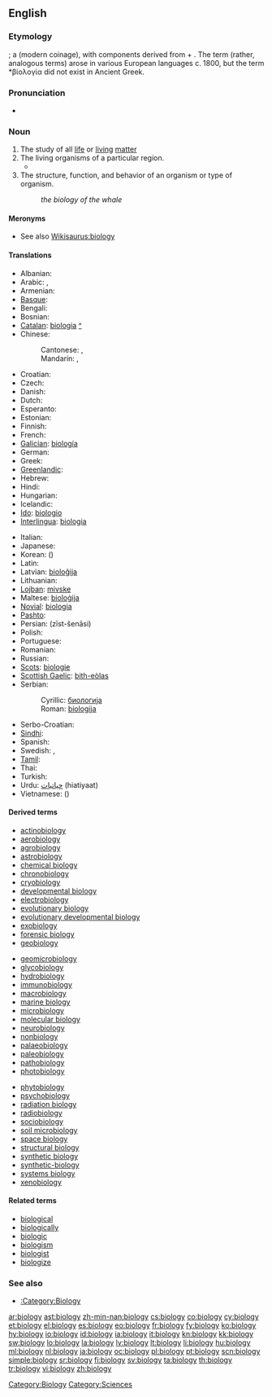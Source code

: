 {{wikipedia}}
==English==

===Etymology===
{{confix|bio|logy}}; a {{w|classical compound}} (modern coinage), with components derived from {{etyl|grc}} {{term|sc=polytonic|βίος|tr=bíos||bio-, life}} + {{term|sc=polytonic|-λογία|tr=-logía||-logy, branch of study, to speak}}. The term (rather, analogous terms) arose in various European languages c. 1800, but the term *βίολογία did not exist in Ancient Greek.

===Pronunciation===
* {{IPA|/baɪˈɒlədʒi/}}

===Noun===
{{en-noun|biologies|-}}

# The study of all [[life]] or [[living]] [[matter]]
# The living organisms of a particular region.
#* {{quote-journal|year=1893|page=38|journal=Proceedings of the American Microscopical Society|url=http://books.google.com/books?id=7aYUAAAAYAAJ|title=Prizes for original work with the microscope|volume=14|passage=The object of these prizes is to stimulate and encourage original investigation by the aid of the microscope in the '''biology''' of North America, and, while the competition is open to all, it is especially commended to advanced students in biology in such of our universities and colleges as furnish opportunity for suitable work.}}
# The structure, function, and behavior of an organism or type of organism.
#: ''the biology of the whale''

====Meronyms====
* See also [[Wikisaurus:biology]]

====Translations====
{{trans-top|study of living matter}}
* Albanian: {{t+|sq|biologji|f|xs=Albanian}}
* Arabic: {{t|ar|علم الأحياء|m|tr=3ilm al-'aHyaa'}},  {{t|ar|بيولوجيا|f|tr=byuluujya}}
* Armenian: {{t-|hy|կենսաբանություն|tr=kensabanut’yun}}
* [[Basque]]: {{t+|eu|biologia|xs=Basque}}
* Bengali: {{t|bn|জীববিজ্ঞান|sc=Beng}}
* Bosnian: {{t+|bs|biologija|f}}
* [[Catalan]]: [[biologia]] {{f}} [[:ca:biologia|^]]
* Chinese:
*: Cantonese: {{tø|yue|生物學}},  {{tø|yue|生物学|tr=saang<sup>1</sup> mat<sup>9</sup> hok<sup>9</sup>}}
*: Mandarin: {{t-|cmn|生物學|sc=Hani}},  {{t-|cmn|生物学|tr=shēngwùxué|sc=Hani}}
* Croatian: {{t+|hr|biologija|f}}
* Czech: {{t+|cs|biologie|f}}
* Danish: {{t-|da|biologi}}
* Dutch: {{t+|nl|biologie}}
* Esperanto: {{t+|eo|biologio|xs=Esperanto}}
* Estonian: {{t-|et|bioloogia}}
* Finnish: {{t+|fi|biologia}}
* French: {{t+|fr|biologie|f}}
* [[Galician]]: [[biología]] {{f}}
* German: {{t+|de|Biologie|f}}
* Greek: {{t+|el|βιολογία|f|tr=viología}}
* [[Greenlandic]]: {{t|kl|biologii}}
* Hebrew: {{t+|he|ביולוגיה|f|tr=biologia}}
* Hindi: {{t|hi|जीवविज्ञान|tr=jīvavigyān|xs=Hindi}}
* Hungarian: {{t+|hu|biológia}}
* Icelandic: {{t+|is|líffræði|f}}
* [[Ido]]: [[biologio]]
* [[Interlingua]]: [[biologia]]
{{trans-mid}}
* Italian: {{t+|it|biologia|f}}
* Japanese: {{t+|ja|生物学|tr=せいぶつがく, seibutsugaku}}
* Korean: {{t+|ko|생물학|tr=saengmulhak|sc=Hang}} ({{t|ko|生物學|sc=Hang}})
* Latin: {{t-|la|biologia|f}}
* Latvian: [[bioloĝija]] {{f}}
* Lithuanian: {{t+|lt|biologija|f|xs=Lithuanian}}
* [[Lojban]]: [[mivske]]
* Maltese: [[bioloġija]]
* [[Novial]]: [[biologia]]
* [[Pashto]]: {{t-|ps|ژوندپوهنه|f|tr=žwandpohəna|sc=ps-Arab|xs=Pashto}}
* Persian: {{fa-Arab|[[زیست‌شناسی]]}} (zīst-šenāsi)
* Polish: {{t+|pl|biologia|f}}
* Portuguese: {{t+|pt|biologia|f}}
* Romanian: {{t-|ro|biologie|f}}
* Russian: {{t+|ru|биология|f|tr=biológija}}
* [[Scots]]: [[biologie]]
* [[Scottish Gaelic]]: [[bith-eòlas]] {{m}}
* Serbian:
*: Cyrillic: [[биологија#Serbian|биологија]] {{f}}
*: Roman: [[biologija#Serbian|biologija]] {{f}}
* Serbo-Croatian: {{t|sh|biologija|xs=Serbo-Croatian}}
* [[Sindhi]]: {{sd-Arab|[[جِياڀياسُ]]}} {{m}}
* Spanish: {{t+|es|biología|f}}
* Swedish: {{t+|sv|biologi|c}}, {{t|sv|fortplantningsbeteende}}
* [[Tamil]]: {{t+|ta|உயிரியல்|xs=Tamil}}
* Thai: {{t+|th|ชีววิทยา|tr=chee-wá-wít-tá-yaa}}
* Turkish: {{t+|tr|biyoloji}}
* Urdu: [[حیاتیات]] (hiatiyaat) {{f}}
* Vietnamese: {{t|vi|sinh vật học}} ({{t|vi|生物學}})
{{trans-bottom}}

====Derived terms====
{{top3}}
* [[actinobiology]]
* [[aerobiology]]
* [[agrobiology]]
* [[astrobiology]]
* [[chemical biology]]
* [[chronobiology]]
* [[cryobiology]]
* [[developmental biology]]
* [[electrobiology]]
* [[evolutionary biology]]
* [[evolutionary developmental biology]]
* [[exobiology]]
* [[forensic biology]]
* [[geobiology]]
{{mid3}}
* [[geomicrobiology]]
* [[glycobiology]]
* [[hydrobiology]]
* [[immunobiology]]
* [[macrobiology]]
* [[marine biology]]
* [[microbiology]]
* [[molecular biology]]
* [[neurobiology]]
* [[nonbiology]]
* [[palaeobiology]]
* [[paleobiology]]
* [[pathobiology]]
* [[photobiology]]
{{mid3}}
* [[phytobiology]]
* [[psychobiology]]
* [[radiation biology]]
* [[radiobiology]]
* [[sociobiology]]
* [[soil microbiology]]
* [[space biology]]
* [[structural biology]]
* [[synthetic biology]]
* [[synthetic-biology]]
* [[systems biology]]
* [[xenobiology]]
{{bottom}}

====Related terms====
* [[biological]]
* [[biologically]]
* [[biologic]]
* [[biologism]]
* [[biologist]]
* [[biologize]]

===See also===
* [[:Category:Biology]]

[[Category:Biology]]
[[Category:Sciences]]

[[ar:biology]]
[[ast:biology]]
[[zh-min-nan:biology]]
[[cs:biology]]
[[co:biology]]
[[cy:biology]]
[[et:biology]]
[[el:biology]]
[[es:biology]]
[[eo:biology]]
[[fr:biology]]
[[fy:biology]]
[[ko:biology]]
[[hy:biology]]
[[io:biology]]
[[id:biology]]
[[ia:biology]]
[[it:biology]]
[[kn:biology]]
[[kk:biology]]
[[sw:biology]]
[[lo:biology]]
[[la:biology]]
[[lv:biology]]
[[lt:biology]]
[[li:biology]]
[[hu:biology]]
[[ml:biology]]
[[nl:biology]]
[[ja:biology]]
[[oc:biology]]
[[pl:biology]]
[[pt:biology]]
[[scn:biology]]
[[simple:biology]]
[[sr:biology]]
[[fi:biology]]
[[sv:biology]]
[[ta:biology]]
[[th:biology]]
[[tr:biology]]
[[vi:biology]]
[[zh:biology]]